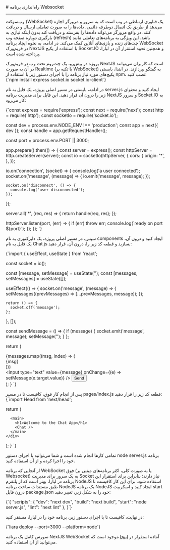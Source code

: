 

<Layout>
<Head>
<title>مستندات وب سوکت در NextJS - لیارا</title>
<meta property="og:title" content="مستندات خدمات رایانش ابری لیارا" />
<meta property="og:description" content="مستندات مربوط به نحوه راه‌اندازی وب‌سوکت در پلتفرم NextJS در لیارا"  />
</Head>
# راه‌اندازی برنامه Websocket
<hr className="mb-2" />

وب‌سوکت (WebSocket) یک فناوری ارتباطی در وب است که به سرور و مرورگر اجازه می‌دهد از طریق یک اتصال دوطرفه دائمی، داده‌ها را به صورت تعاملی ارسال و دریافت کنند. در واقع مرورگر می‌تواند داده‌ها را بفرستد و دریافت کند بدون اینکه نیازی به بارگیری دوباره صفحه وب (refresh) باشد. این ویژگی به برنامه‌های تعاملی مانند چت‌های زنده و بازی‌های آنلاین کمک می‌کند.
در ادامه، به نحوه ایجاد برنامه WebSocket در فریم‌ورک NextJS با استفاده از پکیج <Important>Socket.IO</Important> و همچنین نحوه استقرار آن در لیارا، پرداخته شده است.

<Section id="build-websocket-app-in-nextjs" title="ساخت برنامه WebSocket در NextJS" />
پروژه‌ در پیش‌رو، یک چت‌روم تحت وب در فریم‌ورک NextJS است که کاربران می‌توانند در آن به صورت Realtime (با تکیه بر WebSocket) به گفتگو بپردازند.
در ابتدا، بایستی پکیج‌های مورد نیاز برنامه را با اجرای دستور زیر با استفاده از <Important>npm</Important>، نصب کنید:

<div className="h-2" />
<div dir='ltr'>
    <Highlight className="bash">
        {`npm install express socket.io socket.io-client`}
    </Highlight>
</div>
<div className="h-2" />

در ادامه، بایستی در مسیر اصلی پروژه، یک فایل به نام <Important>server.js</Important> ایجاد کنید و محتوای زیر را درون آن قرار دهید. این فایل برای
مدیریت برنامه NextJS و سرور Socket.IO به کار می‌رود:

<div className="h-2" />
<div dir='ltr'>
    <Highlight className="js">
        {`const express = require('express');
const next = require('next');
const http = require('http');
const socketIo = require('socket.io');

const dev = process.env.NODE_ENV !== 'production';
const app = next({ dev });
const handle = app.getRequestHandler();

const port = process.env.PORT || 3000;

app.prepare().then(() => {
  const server = express();
  const httpServer = http.createServer(server);
  const io = socketIo(httpServer, {
    cors: {
      origin: '*',
    },
  });

  io.on('connection', (socket) => {
    console.log('a user connected');
    socket.on('message', (message) => {
      io.emit('message', message);
    });

    socket.on('disconnect', () => {
      console.log('user disconnected');
    });
  });

  server.all('*', (req, res) => {
    return handle(req, res);
  });

  httpServer.listen(port, (err) => {
    if (err) throw err;
    console.log(\`ready on port \${port}\`);
  });
});
`}
    </Highlight>
</div>
<div className="h-2" />

سپس، در مسیر اصلی پروژه، یک دایرکتوری به نام <Important>components</Important> ایجاد کنید و درون آن، یک فایل به نام <Important>Chat.js</Important> بسازید و قطعه کد زیر را، درون آن، قرار دهید:

<div className="h-2" />
<div dir='ltr'>
    <Highlight className="js">
{`import { useEffect, useState } from 'react';

const socket = io();

  const [message, setMessage] = useState('');
  const [messages, setMessages] = useState([]);

  useEffect(() => {
    socket.on('message', (message) => {
      setMessages((prevMessages) => [...prevMessages, message]);
    });

    return () => {
      socket.off('message');
    };
  }, []);

  const sendMessage = () => {
    if (message) {
      socket.emit('message', message);
      setMessage('');
    }
  };

  return (
    <div>
      <div>
        {messages.map((msg, index) => (
          <div key={index}>{msg}</div>
        ))}
      </div>
      <input
        type="text"
        value={message}
        onChange={(e) => setMessage(e.target.value)}
      />
      <button onClick={sendMessage}>Send</button>
    </div>
  );
}
`}
    </Highlight>
</div>
<div className="h-2" />
پس از انجام کار فوق، کافیست تا در مسیر <Important>pages/index.js</Important> قطعه کد زیر 
را قرار دهید:
<div className="h-2" />
<div dir='ltr'>
    <Highlight className="js">
    {`import Head from 'next/head';

  return (
    <div>
      <Head>
        <title>Next.js Chat App</title>
        <meta name="description" content="A simple chat app with Next.js and Socket.IO" />
        <link rel="icon" href="/favicon.ico" />
      </Head>

      <main>
        <h1>Welcome to the Chat App</h1>
        <Chat />
      </main>
    </div>
  );
}
`}
    </Highlight>
</div>
<div className="h-2" />
تمامی کارها انجام شده است و شما می‌توانید با اجرای دستور <Important>node server.js</Important> برنامه خود را اجرا کرده و از آن استفاده کنید.

<Section id="deploy-websocket-nextjs" title="استقرار برنامه NextJS WebSocket در لیارا" />

از آنجایی که برنامه WebSocket فوق (یا به صورت کلی، اکثر برنامه‌های مبتنی بر Websocket) به یک سرور برای مدیریت Socket نیاز دارند؛ بنابراین
برای استقرار این برنامه در لیارا، بهتر است که از <Link href="../../nodejs/getting-started" className="text-[#2196f3] ">پلتفرم NodeJS</Link> استفاده شود.
برای این کار کافیست تا طبق مستندات <Link href="../../nodejs/how-tos/create-app" className="text-[#2196f3] ">ساخت برنامه NodeJS</Link> یک برنامه NodeJS ایجاد کنید و اسکریپت <Important>start</Important> درون فایل <Important>package.json</Important> خود را به شکل زیر، تغییر دهید: 
<div className="h-2" />
<div dir='ltr'>
    <Highlight className="json">
        {`{
"scripts": {
    "dev": "next dev",
    "build": "next build",
    "start": "node server.js",
    "lint": "next lint"
  },
        }`}
    </Highlight>
</div>
<div className="h-2" />

در نهایت، کافیست تا با اجرای دستور زیر، برنامه خود را در لیارا، مستقر کنید: 
<div className="h-2" />
<div dir='ltr'>
    <Highlight className="html">
        {`liara deploy --port=3000 --platform=node`}
    </Highlight>
</div>

<div className="h-2" />

<Alert variant="info">
<p>
سورس کامل یک برنامه NextJS WebSocket آماده استقرار در <a href="https://github.com/liara-cloud/nextjs-getting-started/tree/websocket" className="text-[#2196f3] ">اینجا</a> موجود است که می‌توانید از آن استفاده کنید.
</p>
</Alert>


</Layout>